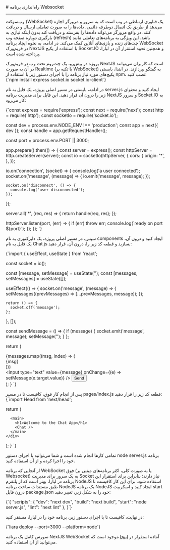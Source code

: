 

<Layout>
<Head>
<title>مستندات وب سوکت در NextJS - لیارا</title>
<meta property="og:title" content="مستندات خدمات رایانش ابری لیارا" />
<meta property="og:description" content="مستندات مربوط به نحوه راه‌اندازی وب‌سوکت در پلتفرم NextJS در لیارا"  />
</Head>
# راه‌اندازی برنامه Websocket
<hr className="mb-2" />

وب‌سوکت (WebSocket) یک فناوری ارتباطی در وب است که به سرور و مرورگر اجازه می‌دهد از طریق یک اتصال دوطرفه دائمی، داده‌ها را به صورت تعاملی ارسال و دریافت کنند. در واقع مرورگر می‌تواند داده‌ها را بفرستد و دریافت کند بدون اینکه نیازی به بارگیری دوباره صفحه وب (refresh) باشد. این ویژگی به برنامه‌های تعاملی مانند چت‌های زنده و بازی‌های آنلاین کمک می‌کند.
در ادامه، به نحوه ایجاد برنامه WebSocket در فریم‌ورک NextJS با استفاده از پکیج <Important>Socket.IO</Important> و همچنین نحوه استقرار آن در لیارا، پرداخته شده است.

<Section id="build-websocket-app-in-nextjs" title="ساخت برنامه WebSocket در NextJS" />
پروژه‌ در پیش‌رو، یک چت‌روم تحت وب در فریم‌ورک NextJS است که کاربران می‌توانند در آن به صورت Realtime (با تکیه بر WebSocket) به گفتگو بپردازند.
در ابتدا، بایستی پکیج‌های مورد نیاز برنامه را با اجرای دستور زیر با استفاده از <Important>npm</Important>، نصب کنید:

<div className="h-2" />
<div dir='ltr'>
    <Highlight className="bash">
        {`npm install express socket.io socket.io-client`}
    </Highlight>
</div>
<div className="h-2" />

در ادامه، بایستی در مسیر اصلی پروژه، یک فایل به نام <Important>server.js</Important> ایجاد کنید و محتوای زیر را درون آن قرار دهید. این فایل برای
مدیریت برنامه NextJS و سرور Socket.IO به کار می‌رود:

<div className="h-2" />
<div dir='ltr'>
    <Highlight className="js">
        {`const express = require('express');
const next = require('next');
const http = require('http');
const socketIo = require('socket.io');

const dev = process.env.NODE_ENV !== 'production';
const app = next({ dev });
const handle = app.getRequestHandler();

const port = process.env.PORT || 3000;

app.prepare().then(() => {
  const server = express();
  const httpServer = http.createServer(server);
  const io = socketIo(httpServer, {
    cors: {
      origin: '*',
    },
  });

  io.on('connection', (socket) => {
    console.log('a user connected');
    socket.on('message', (message) => {
      io.emit('message', message);
    });

    socket.on('disconnect', () => {
      console.log('user disconnected');
    });
  });

  server.all('*', (req, res) => {
    return handle(req, res);
  });

  httpServer.listen(port, (err) => {
    if (err) throw err;
    console.log(\`ready on port \${port}\`);
  });
});
`}
    </Highlight>
</div>
<div className="h-2" />

سپس، در مسیر اصلی پروژه، یک دایرکتوری به نام <Important>components</Important> ایجاد کنید و درون آن، یک فایل به نام <Important>Chat.js</Important> بسازید و قطعه کد زیر را، درون آن، قرار دهید:

<div className="h-2" />
<div dir='ltr'>
    <Highlight className="js">
{`import { useEffect, useState } from 'react';

const socket = io();

  const [message, setMessage] = useState('');
  const [messages, setMessages] = useState([]);

  useEffect(() => {
    socket.on('message', (message) => {
      setMessages((prevMessages) => [...prevMessages, message]);
    });

    return () => {
      socket.off('message');
    };
  }, []);

  const sendMessage = () => {
    if (message) {
      socket.emit('message', message);
      setMessage('');
    }
  };

  return (
    <div>
      <div>
        {messages.map((msg, index) => (
          <div key={index}>{msg}</div>
        ))}
      </div>
      <input
        type="text"
        value={message}
        onChange={(e) => setMessage(e.target.value)}
      />
      <button onClick={sendMessage}>Send</button>
    </div>
  );
}
`}
    </Highlight>
</div>
<div className="h-2" />
پس از انجام کار فوق، کافیست تا در مسیر <Important>pages/index.js</Important> قطعه کد زیر 
را قرار دهید:
<div className="h-2" />
<div dir='ltr'>
    <Highlight className="js">
    {`import Head from 'next/head';

  return (
    <div>
      <Head>
        <title>Next.js Chat App</title>
        <meta name="description" content="A simple chat app with Next.js and Socket.IO" />
        <link rel="icon" href="/favicon.ico" />
      </Head>

      <main>
        <h1>Welcome to the Chat App</h1>
        <Chat />
      </main>
    </div>
  );
}
`}
    </Highlight>
</div>
<div className="h-2" />
تمامی کارها انجام شده است و شما می‌توانید با اجرای دستور <Important>node server.js</Important> برنامه خود را اجرا کرده و از آن استفاده کنید.

<Section id="deploy-websocket-nextjs" title="استقرار برنامه NextJS WebSocket در لیارا" />

از آنجایی که برنامه WebSocket فوق (یا به صورت کلی، اکثر برنامه‌های مبتنی بر Websocket) به یک سرور برای مدیریت Socket نیاز دارند؛ بنابراین
برای استقرار این برنامه در لیارا، بهتر است که از <Link href="../../nodejs/getting-started" className="text-[#2196f3] ">پلتفرم NodeJS</Link> استفاده شود.
برای این کار کافیست تا طبق مستندات <Link href="../../nodejs/how-tos/create-app" className="text-[#2196f3] ">ساخت برنامه NodeJS</Link> یک برنامه NodeJS ایجاد کنید و اسکریپت <Important>start</Important> درون فایل <Important>package.json</Important> خود را به شکل زیر، تغییر دهید: 
<div className="h-2" />
<div dir='ltr'>
    <Highlight className="json">
        {`{
"scripts": {
    "dev": "next dev",
    "build": "next build",
    "start": "node server.js",
    "lint": "next lint"
  },
        }`}
    </Highlight>
</div>
<div className="h-2" />

در نهایت، کافیست تا با اجرای دستور زیر، برنامه خود را در لیارا، مستقر کنید: 
<div className="h-2" />
<div dir='ltr'>
    <Highlight className="html">
        {`liara deploy --port=3000 --platform=node`}
    </Highlight>
</div>

<div className="h-2" />

<Alert variant="info">
<p>
سورس کامل یک برنامه NextJS WebSocket آماده استقرار در <a href="https://github.com/liara-cloud/nextjs-getting-started/tree/websocket" className="text-[#2196f3] ">اینجا</a> موجود است که می‌توانید از آن استفاده کنید.
</p>
</Alert>


</Layout>